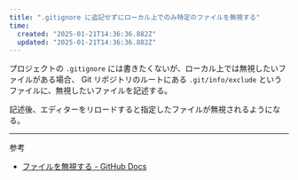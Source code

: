 ```yaml
---
title: ".gitignore に追記せずにローカル上でのみ特定のファイルを無視する"
time:
  created: "2025-01-21T14:36:36.882Z"
  updated: "2025-01-21T14:36:36.882Z"
---
```


プロジェクトの `.gitignore` には書きたくないが、ローカル上では無視したいファイルがある場合、 Git リポジトリのルートにある `.git/info/exclude` というファイルに、無視したいファイルを記述する。

記述後、エディターをリロードすると指定したファイルが無視されるようになる。

---

参考

- [ファイルを無視する - GitHub Docs](https://docs.github.com/ja/get-started/getting-started-with-git/ignoring-files)

